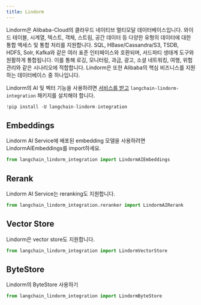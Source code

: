 ```yaml
---
title: Lindorm
---
```


Lindorm은 Alibaba-Cloud의 클라우드 네이티브 멀티모달 데이터베이스입니다. 와이드 테이블, 시계열, 텍스트, 객체, 스트림, 공간 데이터 등 다양한 유형의 데이터에 대한 통합 액세스 및 통합 처리를 지원합니다. SQL, HBase/Cassandra/S3, TSDB, HDFS, Solr, Kafka와 같은 여러 표준 인터페이스와 호환되며, 서드파티 생태계 도구와 원활하게 통합됩니다. 이를 통해 로깅, 모니터링, 과금, 광고, 소셜 네트워킹, 여행, 위험 관리와 같은 시나리오에 적합합니다. Lindorm은 또한 Alibaba의 핵심 비즈니스를 지원하는 데이터베이스 중 하나입니다.

Lindorm의 AI 및 벡터 기능을 사용하려면 [서비스를 받고](https://help.aliyun.com/document_detail/174640.html?spm=a2c4g.11186623.help-menu-172543.d_0_1_0.4c6367558DN8Uq) `langchain-lindorm-integration` 패키지를 설치해야 합니다.

```python
!pip install -U langchain-lindorm-integration
```

## Embeddings

Lindorm AI Service에 배포된 embedding 모델을 사용하려면 LindormAIEmbeddings를 import하세요.

```python
from langchain_lindorm_integration import LindormAIEmbeddings
```

## Rerank

Lindorm AI Service는 reranking도 지원합니다.

```python
from langchain_lindorm_integration.reranker import LindormAIRerank
```

## Vector Store

Lindorm은 vector store도 지원합니다.

```python
from langchain_lindorm_integration import LindormVectorStore
```

## ByteStore

Lindorm의 ByteStore 사용하기

```python
from langchain_lindorm_integration import LindormByteStore
```